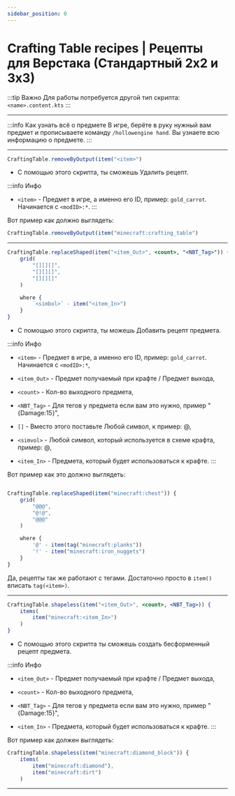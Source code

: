 ```yaml
---
sidebar_position: 0
---
```


# Crafting Table recipes | Рецепты для Верстака (Стандартный 2х2 и 3х3)

:::tip Важно
Для работы потребуется другой тип скрипта: `<name>.content.kts`
:::

---

:::info Как узнать всё о предмете
В игре, берёте в руку нужный вам предмет и прописываете команду `/hollowengine hand`.
Вы узнаете всю информацию о предмете.
:::

---

```jsx
CraftingTable.removeByOutput(item("<item>")
```
- С помощью этого скрипта, ты сможешь Удалить рецепт.

:::info Инфо
- `<item>` - Предмет в игре, а именно его ID, пример: `gold_carrot`.  Начинается с `<modID>:*`.
:::

Вот пример как должно выглядеть:
```jsx
CraftingTable.removeByOutput(item("minecraft:crafting_table")
```

---

```jsx
CraftingTable.replaceShaped(item("<item_Out>", <count>, "<NBT_Tag>")) {
    grid(
        "[][][]",
        "[][][]",
        "[][][]"
    )

    where {
        `<simbol>` - item("<item_In>")
    }
}
```
- С помощью этого скрипта, ты можешь Добавить рецепт предмета.

:::info Инфо
- `<item>` - Предмет в игре, а именно его ID, пример: `gold_carrot`.  Начинается с `<modID>:*`,

- `<item_Out>` - Предмет получаемый при крафте / Предмет выхода,

- `<count>` - Кол-во выходного предмета,

- `<NBT_Tag>` - Для тегов у предмета если вам это нужно, пример "{Damage:15}",

- `[]` - Вместо этого поставьте Любой символ, к пример: @,

- `<simvol>` - Любой символ, который используется в схеме крафта, пример: @,

- `<item_In>` - Предмета, который будет использоваться к крафте.
:::

Вот пример как это должно выглядеть:
```jsx

CraftingTable.replaceShaped(item("minecraft:chest")) {
    grid(
        "@@@",
        "@!@",
        "@@@"
    )

    where {
        '@' - item(tag("minecraft:planks"))
        '!' - item("minecraft:iron_nuggets")
    }
}
```

Да, рецепты так же работают с тегами. Достаточно просто в `item()` вписать `tag(<item>)`.


---

```jsx
CraftingTable.shapeless(item("<item_Out>", <count>, <NBT_Tag>)) {
    items(
        item("minecraft:<item_In>")
    )
}
```
- С помощью этого скрипта ты сможешь создать бесформенный рецепт предмета.

:::info Инфо
- `<item_Out>` - Предмет получаемый при крафте / Предмет выхода,

- `<count>` - Кол-во выходного предмета,

- `<NBT_Tag>` - Для тегов у предмета если вам это нужно, пример "{Damage:15}",

- `<item_In>` - Предмета, который будет использоваться к крафте.
:::

Вот пример как должен выглядеть:
```jsx
CraftingTable.shapeless(item("minecraft:diamond_block")) {
    items(
        item("minecraft:diamond"),
        item("minecraft:dirt")
    )
```

---